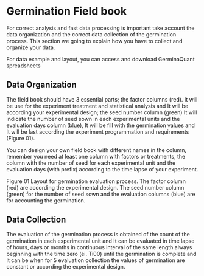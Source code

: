 # Germination Field book

For correct analysis and fast data processing is important take account the data organization and the correct data collection of the germination process. This section we going to explain how you have to collect and organize your data.

For data example and layout, you can access and download GerminaQuant spreadsheets

## Data Organization

The field book should have 3 essential parts; the factor columns (red). It will be use for the experiment treatment and statistical analysis and It will be according your experimental design; the seed number column (green) It will indicate the number of seed sown in each experimental units and the evaluation days column (blue), It will be fill with the germination values and It will be last according the experiment programmation and requirements (Figure 01).

You can design your own field book with different names in the column, remember you need at least  one column with factors or treatments, the column with the number of seed for each experimental unit and the evaluation days (with prefix) according to the time lapse of your experiment.

Figure 01 Layout for germination evaluation process. The factor column (red) are according the experimental design. The seed number column (green) for the number of seed sown and the evaluation columns (blue) are for accounting the germination.

## Data Collection

The evaluation of the germination process is obtained of the count of the germination in each experimental unit and It can be evaluated in time lapse of hours, days or months in continuous interval of the same length always beginning with the time zero (ei. Ti00) until the germination is complete and It can be when for 5 evaluation collection the values of germination are constant or according the experimental design.

